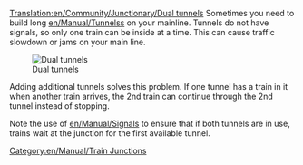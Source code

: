[[Translation:en/Community/Junctionary/Dual tunnels]]
{{en/Community/Junctionary/Navigation}}
Sometimes you need to build long [[en/Manual/Tunnels]]s on your mainline.  Tunnels do not have signals, so only one train can be inside at a time.  This can cause traffic slowdown or jams on your main line.

[[File:en/Community/Junctionary/DualTunnelsPresignalled.png|none|frame|Dual tunnels]]

Adding additional tunnels solves this problem.  If one tunnel has a train in it when another train arrives, the 2nd train can continue through the 2nd tunnel instead of stopping.

Note the use of [[en/Manual/Signals]] to ensure that if both tunnels are in use, trains wait at the junction for the first available tunnel.

[[Category:en/Manual/Train Junctions]]